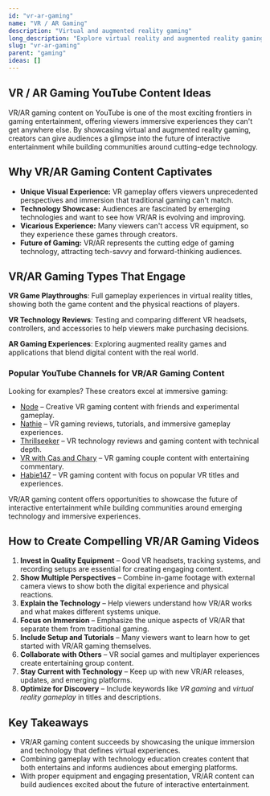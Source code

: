 ```yaml
---
id: "vr-ar-gaming"
name: "VR / AR Gaming"
description: "Virtual and augmented reality gaming"
long_description: "Explore virtual reality and augmented reality gaming experiences"
slug: "vr-ar-gaming"
parent: "gaming"
ideas: []
---
```


## VR / AR Gaming YouTube Content Ideas

VR/AR gaming content on YouTube is one of the most exciting frontiers in gaming entertainment, offering viewers immersive experiences they can't get anywhere else. By showcasing virtual and augmented reality gaming, creators can give audiences a glimpse into the future of interactive entertainment while building communities around cutting-edge technology.

## Why VR/AR Gaming Content Captivates

- **Unique Visual Experience:** VR gameplay offers viewers unprecedented perspectives and immersion that traditional gaming can't match.  
- **Technology Showcase:** Audiences are fascinated by emerging technologies and want to see how VR/AR is evolving and improving.  
- **Vicarious Experience:** Many viewers can't access VR equipment, so they experience these games through creators.  
- **Future of Gaming:** VR/AR represents the cutting edge of gaming technology, attracting tech-savvy and forward-thinking audiences.  

## VR/AR Gaming Types That Engage

**VR Game Playthroughs**: Full gameplay experiences in virtual reality titles, showing both the game content and the physical reactions of players.

**VR Technology Reviews**: Testing and comparing different VR headsets, controllers, and accessories to help viewers make purchasing decisions.

**AR Gaming Experiences**: Exploring augmented reality games and applications that blend digital content with the real world.

### Popular YouTube Channels for VR/AR Gaming Content

Looking for examples? These creators excel at immersive gaming:  
- [Node](https://www.youtube.com/@Node) – Creative VR gaming content with friends and experimental gameplay.  
- [Nathie](https://www.youtube.com/@NathieVR) – VR gaming reviews, tutorials, and immersive gameplay experiences.  
- [Thrillseeker](https://www.youtube.com/@ThrillSeekerVR) – VR technology reviews and gaming content with technical depth.  
- [VR with Cas and Chary](https://www.youtube.com/@VRwithCasandChary) – VR gaming couple content with entertaining commentary.  
- [Habie147](https://www.youtube.com/@Habie147) – VR gaming content with focus on popular VR titles and experiences.  

VR/AR gaming content offers opportunities to showcase the future of interactive entertainment while building communities around emerging technology and immersive experiences.

## How to Create Compelling VR/AR Gaming Videos

1. **Invest in Quality Equipment** – Good VR headsets, tracking systems, and recording setups are essential for creating engaging content.  
2. **Show Multiple Perspectives** – Combine in-game footage with external camera views to show both the digital experience and physical reactions.  
3. **Explain the Technology** – Help viewers understand how VR/AR works and what makes different systems unique.  
4. **Focus on Immersion** – Emphasize the unique aspects of VR/AR that separate them from traditional gaming.  
5. **Include Setup and Tutorials** – Many viewers want to learn how to get started with VR/AR gaming themselves.  
6. **Collaborate with Others** – VR social games and multiplayer experiences create entertaining group content.  
7. **Stay Current with Technology** – Keep up with new VR/AR releases, updates, and emerging platforms.  
8. **Optimize for Discovery** – Include keywords like *VR gaming* and *virtual reality gameplay* in titles and descriptions.  

## Key Takeaways

- VR/AR gaming content succeeds by showcasing the unique immersion and technology that defines virtual experiences.  
- Combining gameplay with technology education creates content that both entertains and informs audiences about emerging platforms.  
- With proper equipment and engaging presentation, VR/AR content can build audiences excited about the future of interactive entertainment.
